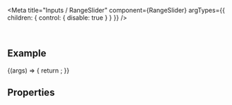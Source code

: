 
<Meta
  title="Inputs / RangeSlider"
  component={RangeSlider}
  argTypes={{
    children: { control: { disable: true } }
  }}
/>

<DocsHeader since="0.13.0" />

<br />

## Example

<Canvas>
  <Story name="Default">
    {(args) => {
      return <RangeSlider {...args} />;
    }}
  </Story>
</Canvas>

## Properties

<ArgsTable story="." />

<Description />

<Footer />
